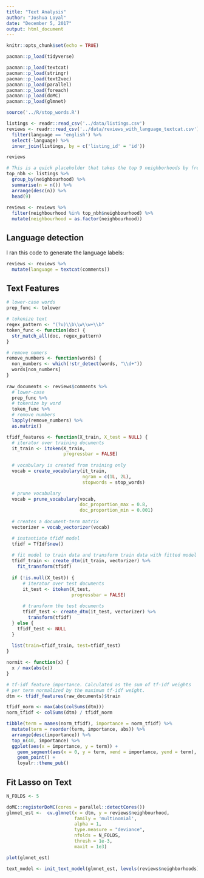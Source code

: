 ```yaml
---
title: "Text Analysis"
author: "Joshua Loyal"
date: "December 5, 2017"
output: html_document
---
```


```r
knitr::opts_chunk$set(echo = TRUE)

pacman::p_load(tidyverse)

pacman::p_load(textcat)
pacman::p_load(stringr)
pacman::p_load(text2vec)
pacman::p_load(parallel)
pacman::p_load(foreach)
pacman::p_load(doMC)
pacman::p_load(glmnet)

source('../R/stop_words.R')
```

```r
listings <- readr::read_csv('../data/listings.csv')
reviews <- readr::read_csv('../data/reviews_with_language_textcat.csv') %>% 
  filter(language == 'english') %>% 
  select(-language) %>% 
  inner_join(listings, by = c('listing_id' = 'id'))

reviews
```

```r
# This is a quick placeholder that takes the top 9 neighborhoods by frequency
top_nbh <- listings %>% 
  group_by(neighbourhood) %>% 
  summarise(n = n()) %>% 
  arrange(desc(n)) %>% 
  head(9) 
  
reviews <- reviews %>% 
  filter(neighbourhood %in% top_nbh$neighbourhood) %>% 
  mutate(neighbourhood = as.factor(neighbourhood))
```
## Language detection

I ran this code to generate the language labels:

```r
reviews <- reviews %>% 
  mutate(language = textcat(comments)) 
```

## Text Features

```r
# lower-case words
prep_func <- tolower

# tokenize text
regex_pattern <- "(?u)\\b\\w\\w+\\b"
token_func <- function(doc) {
  str_match_all(doc, regex_pattern)
}

# remove numers
remove_numbers <- function(words) {
  non_numbers <- which(!str_detect(words, "\\d+"))
  words[non_numbers]
}
  
raw_documents <- reviews$comments %>% 
  # lower-case
  prep_func %>% 
  # tokenize by word
  token_func %>% 
  # remove numbers
  lapply(remove_numbers) %>% 
  as.matrix()
```

```r
tfidf_features <- function(X_train, X_test = NULL) {
  # iterator over training documents
  it_train <- itoken(X_train, 
                     progressbar = FALSE)
  
  # vocabulary is created from training only
  vocab = create_vocabulary(it_train,
                            ngram = c(1L, 2L),
                            stopwords = stop_words)

  # prune vocabulary
  vocab = prune_vocabulary(vocab,
                           doc_proportion_max = 0.8,
                           doc_proportion_min = 0.001)
  
  # creates a document-term matrix
  vectorizer = vocab_vectorizer(vocab)

  # instantiate tfidf model
  tfidf = TfIdf$new()
  
  # fit model to train data and transform train data with fitted model
  tfidf_train <- create_dtm(it_train, vectorizer) %>% 
    fit_transform(tfidf)
  
  if (!is.null(X_test)) {
      # iterator over test documents
      it_test <- itoken(X_test,
                        progressbar = FALSE)
    
      # transform the test documents
      tfidf_test <- create_dtm(it_test, vectorizer) %>% 
        transform(tfidf)
  } else {
    tfidf_test <- NULL
  }
  
  list(train=tfidf_train, test=tfidf_test)
}
```

```r
normit <- function(x) {
  x / max(abs(x))
}

# tf-idf feature importance. Calculated as the sum of tf-idf weights
# per term normalized by the maximum tf-idf weight.
dtm <- tfidf_features(raw_documents)$train
```

```r
tfidf_norm <- max(abs(colSums(dtm)))
norm_tfidf <- colSums(dtm) / tfidf_norm

tibble(term = names(norm_tfidf), importance = norm_tfidf) %>% 
  mutate(term = reorder(term, importance, abs)) %>% 
  arrange(desc(importance)) %>% 
  top_n(40, importance) %>% 
  ggplot(aes(x = importance, y = term)) +
    geom_segment(aes(x = 0, y = term, xend = importance, yend = term), color = "grey50") +
    geom_point() +
    loyalr::theme_pub()
```

## Fit Lasso on Text
```r
N_FOLDS <- 5

doMC::registerDoMC(cores = parallel::detectCores())
glmnet_est <-  cv.glmnet(x = dtm, y = reviews$neighbourhood, 
                         family = 'multinomial', 
                         alpha = 1,
                         type.measure = "deviance",
                         nfolds = N_FOLDS,
                         thresh = 1e-3,
                         maxit = 1e3)
```

```r
plot(glmnet_est)
```

```r
text_model <- init_text_model(glmnet_est, levels(reviews$neighborhoods))
```
